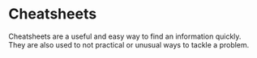 # Cheatsheets

Cheatsheets are a useful and easy way to find an information quickly.  
They are also used to not practical or unusual ways to tackle a problem.
